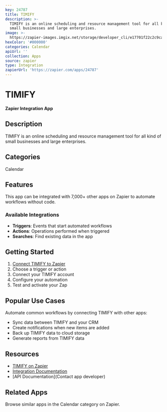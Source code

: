 ```yaml
---
key: 24787
title: TIMIFY
description: >-
  TIMIFY is an online scheduling and resource management tool for all kind of
  small businesses and large enterprises.
image: >-
  https://zapier-images.imgix.net/storage/developer_cli/e17701f22c2c9ca895cf96ca24ccc980_2.png?auto=format%2Ccompress&ixlib=python-3.0.0&q=50
hexColor: '#000000'
categories: Calendar
apiUrl: ''
collection: Apps
source: zapier
type: Integration
zapierUrl: 'https://zapier.com/apps/24787'
---
```

# TIMIFY

**Zapier Integration App**

## Description

TIMIFY is an online scheduling and resource management tool for all kind of small businesses and large enterprises.

## Categories

Calendar

## Features

This app can be integrated with 7,000+ other apps on Zapier to automate workflows without code.

### Available Integrations

- **Triggers**: Events that start automated workflows
- **Actions**: Operations performed when triggered
- **Searches**: Find existing data in the app

## Getting Started

1. [Connect TIMIFY to Zapier](https://zapier.com/apps/24787)
2. Choose a trigger or action
3. Connect your TIMIFY account
4. Configure your automation
5. Test and activate your Zap

## Popular Use Cases

Automate common workflows by connecting TIMIFY with other apps:

- Sync data between TIMIFY and your CRM
- Create notifications when new items are added
- Back up TIMIFY data to cloud storage
- Generate reports from TIMIFY data

## Resources

- [TIMIFY on Zapier](https://zapier.com/apps/24787)
- [Integration Documentation](https://zapier.com/apps/24787/integrations)
- [API Documentation](Contact app developer)

## Related Apps

Browse similar apps in the Calendar category on Zapier.
